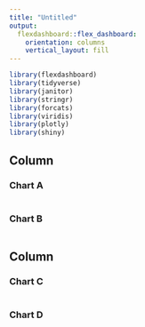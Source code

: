 ```yaml
---
title: "Untitled"
output: 
  flexdashboard::flex_dashboard:
    orientation: columns
    vertical_layout: fill
---
```


```r
library(flexdashboard)
library(tidyverse)
library(janitor)
library(stringr)
library(forcats)
library(viridis)
library(plotly)
library(shiny)
```

Column {data-width=500}
-----------------------------------------------------------------------

### Chart A

```r

```

### Chart B

```r

```

Column {data-width=500}
-----------------------------------------------------------------------

### Chart C

```r

```

### Chart D

```r

```
